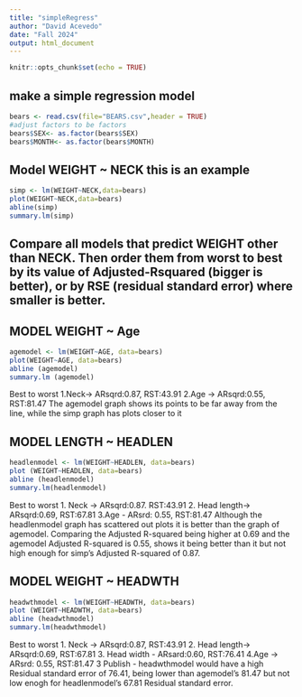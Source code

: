```yaml
---
title: "simpleRegress"
author: "David Acevedo"
date: "Fall 2024"
output: html_document
---
```


```r
knitr::opts_chunk$set(echo = TRUE)
```

## make a simple regression model

```r
bears <- read.csv(file="BEARS.csv",header = TRUE)
#adjust factors to be factors
bears$SEX<- as.factor(bears$SEX)
bears$MONTH<- as.factor(bears$MONTH)
```

## Model WEIGHT ~ NECK  this is an example  

```r
simp <- lm(WEIGHT~NECK,data=bears)
plot(WEIGHT~NECK,data=bears)
abline(simp)
summary.lm(simp)
```


## Compare all models that predict WEIGHT other than NECK. Then order them from worst to best by its value of Adjusted-Rsquared (bigger is better), or by RSE (residual standard error) where smaller is better. 

## MODEL WEIGHT ~ Age

```r
agemodel <- lm(WEIGHT~AGE, data=bears)
plot(WEIGHT~AGE, data=bears)
abline (agemodel)
summary.lm (agemodel)
```

Best to worst
1.Neck-> ARsqrd:0.87, RST:43.91
2.Age -> ARsqrd:0.55, RST:81.47
The agemodel graph shows its points to be far away from the line, while the simp graph has plots closer to it

## MODEL LENGTH ~ HEADLEN

```r
headlenmodel <- lm(WEIGHT~HEADLEN, data=bears)
plot (WEIGHT~HEADLEN, data=bears)
abline (headlenmodel)
summary.lm(headlenmodel)
```


Best to worst
1. Neck -> ARsqrd:0.87. RST:43.91
2. Head length-> ARsqrd:0.69, RST:67.81
3.Age - ARsrd: 0.55, RST:81.47
Although the headlenmodel graph has scattered out plots it is better than the graph of agemodel. Comparing the Adjusted R-squared being higher at 0.69 and the agemodel Adjusted R-squared is 0.55, shows it being better than it but not high enough for simp’s Adjusted R-squared of 0.87.


## MODEL WEIGHT ~ HEADWTH

```r
headwthmodel <- lm(WEIGHT~HEADWTH, data=bears)
plot (WEIGHT~HEADWTH, data=bears)
abline (headwthmodel)
summary.lm(headwthmodel)
```

Best to worst
1. Neck -> ARsqrd:0.87, RST:43.91
2. Head length-> ARsqrd:0.69, RST:67.81
3. Head width - ARsard:0.60, RST:76.41
4.Age -> ARsrd: 0.55, RST:81.47
3 Publish -
headwthmodel would have a high Residual standard error of 76.41, being lower than agemodel’s 81.47 but not low enogh for headlenmodel’s
67.81 Residual standard error.


